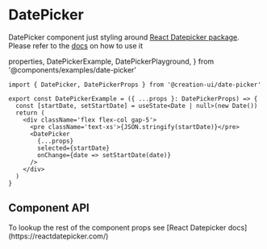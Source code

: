 # DatePicker

DatePicker component just styling around [React Datepicker package](https://reactdatepicker.com/).
Please refer to the [docs](https://reactdatepicker.com/) on how to use it

  properties,
  DatePickerExample,
  DatePickerPlayground,
} from '@components/examples/date-picker'

<DatePickerPlayground />

```tsx copy
import { DatePicker, DatePickerProps } from '@creation-ui/date-picker'

export const DatePickerExample = ({ ...props }: DatePickerProps) => {
  const [startDate, setStartDate] = useState<Date | null>(new Date())
  return (
    <div className='flex flex-col gap-5'>
      <pre className='text-xs'>{JSON.stringify(startDate)}</pre>
      <DatePicker
        {...props}
        selected={startDate}
        onChange={date => setStartDate(date)}
      />
    </div>
  )
}
```

## Component API

<Callout>
  To lookup the rest of the component props see [React Datepicker
  docs](https://reactdatepicker.com/)
</Callout>

<PropsTable
  properties={properties}
  name='DatePicker'
  description='DatePicker component props'
/>
